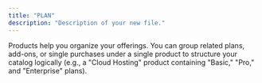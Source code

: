 ```yaml
---
title: "PLAN"
description: "Description of your new file."
---
```


Products help you organize your offerings. You can group related plans, add-ons, or single purchases under a single product to structure your catalog logically (e.g., a "Cloud Hosting" product containing "Basic," "Pro," and "Enterprise" plans).